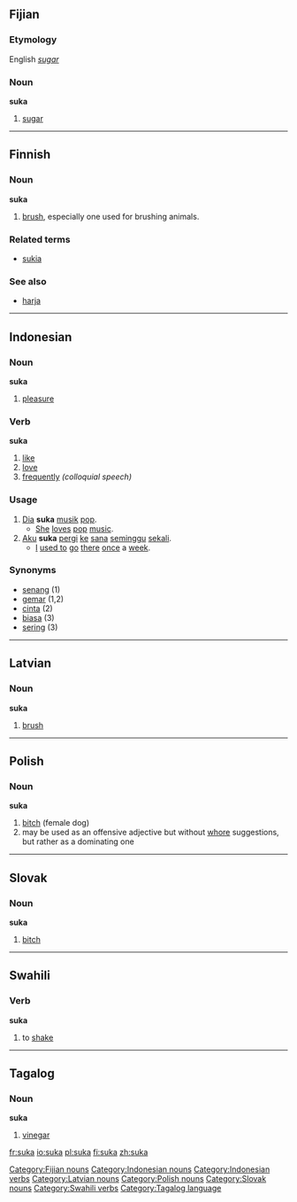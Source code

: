 ==Fijian==
===Etymology===
English ''[[sugar]]''
===Noun===
'''suka'''

# [[sugar]]

[[Category:Fijian nouns]]

----

==Finnish==

===Noun===
'''suka'''

# [[brush]], especially one used for brushing animals.

===Related terms===
*[[sukia]]

===See also===
*[[harja#Finnish|harja]]


----

==Indonesian==
===Noun===
'''suka'''

# [[pleasure]]

===Verb===
'''suka'''

# [[like]]
# [[love]]
# [[frequently]] ''(colloquial speech)''

===Usage===
# [[dia|Dia]] '''suka''' [[musik]] [[pop]].
#* [[she|She]] [[love]]s [[pop]] [[music]].
# [[aku|Aku]] '''suka''' [[pergi]] [[ke]] [[sana]] [[minggu|seminggu]] [[sekali]].
#* [[I]] [[used to]] [[go]] [[there]] [[once]] a [[week]].

===Synonyms===
*[[senang]] (1)
*[[gemar]] (1,2)
*[[cinta]] (2)
*[[biasa]] (3)
*[[sering]] (3)

[[Category:Indonesian nouns]]
[[Category:Indonesian verbs]]

----

==Latvian==
===Noun===
'''suka'''

# [[brush]]

[[Category:Latvian nouns]]


----

==Polish== 
===Noun===
'''suka''' {{f}}

# [[bitch]] (female dog)
# may be used as an offensive adjective but without [[whore]] suggestions, but rather as a dominating one

[[Category:Polish nouns]]


----

==Slovak==
===Noun===
'''suka''' {{f}}

#[[bitch]]

[[Category:Slovak nouns]]


----

==Swahili==

===Verb===
'''suka'''

#to [[shake]]

[[Category:Swahili verbs]]


----

==Tagalog==
===Noun===
'''suka'''

#[[vinegar]]

[[Category:Tagalog language]]

[[fr:suka]]
[[io:suka]]
[[pl:suka]]
[[fi:suka]]
[[zh:suka]]
